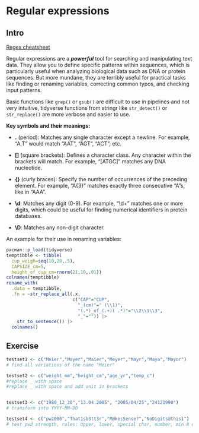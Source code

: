 # Regular expressions

## Intro

[Regex cheatsheet](https://rstudio.github.io/cheatsheets/regex.pdf)

Regular expressions are a ***powerful*** tool for searching and manipulating text data. They allow you to define specific patterns within sequences, which is particularly useful when analyzing biological data such as DNA or protein sequences. But more mundane, they are terribly useful for practical tasks like finding or renaming variables, correcting common typos, and checking input patterns.

Basic functions like `grep()` or `gsub()` are difficult to use in pipelines and not very intuitive, tidyverse functions from stringr like `str_detect()` or `str_replace()` are more verbose and easier to use.

**Key symbols and their meanings:**

-   **.** (period): Matches any single character except a newline. For example, "A.T" would match "AAT", "AGT", "ACT", etc.

-   **\[\]** (square brackets): Defines a character class. Any character within the brackets will match. For example, "\[ATGC\]" matches any DNA nucleotide.

-   **{}** (curly braces): Specify the number of occurrences of the preceding element. For example, "A{3}" matches exactly three consecutive "A"s, like in "AAA".

-   **\\d**: Matches any digit (0-9). For example, "\\d+" matches one or more digits, which could be useful for finding numerical identifiers in protein databases.

-   **\\D**: Matches any non-digit character.

An example for their use in renaming variables:

```r
pacman::p_load(tidyverse)
temptibble <- tibble(
  cup_weigh=seq(10,20,.5),
  CAPSIZE_cm=5,
  height_of_cup_cm=rnorm(21,10,.01))
colnames(temptibble)  
rename_with(
  .data = temptibble,
  .fn = ~str_replace_all(.x,
                         c("CAP"="CUP",
                           "_(cm)"=" (\\1)",
                           "(.*)_of_(.+)( .*)"="\\2\\1\\3",
                           "_"="")) |> 
    str_to_sentence()) |> 
  colnames()
```

## Exercise

```r
testset1 <- c("Meier","Mayer","Maier","Meyer","Mayr","Maya","Mayor")
# find all variations of the name "Meier"

testset2 <- c("weight_mm","height_cm","age_yr","temp_c")
#replace _ with space
#replace _ with space and add unit in brackets


testset3 <- c("1980_12_30","13.04.2005", "2005/04/25","24121990")
# transform into YYYY-MM-DD

testset4 <- c("pw2000","That1sb3tt3r","M@kesSense?","NoDigits@this1")
# test pwd strength, rules: Upper, lower, special char, number, min 8 char long



```
